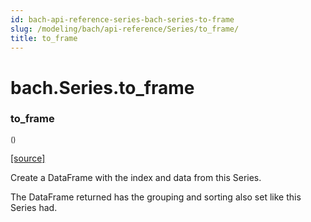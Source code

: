 ```yaml
---
id: bach-api-reference-series-bach-series-to-frame
slug: /modeling/bach/api-reference/Series/to_frame/
title: to_frame
---
```


# bach.Series.to_frame

<div className="method">

### <span className="name">to_frame</span>

<small className="parameter-list">()</small>


&#8203;<span className="view-source">[[source]](https://github.com/objectiv/objectiv-analytics/blob/mainon3.8/site-packages/bach/series/series.py)</span>

<div className="content">

Create a DataFrame with the index and data from this Series.

The DataFrame returned has the grouping and sorting also set like this Series had.


</div>


</div>
